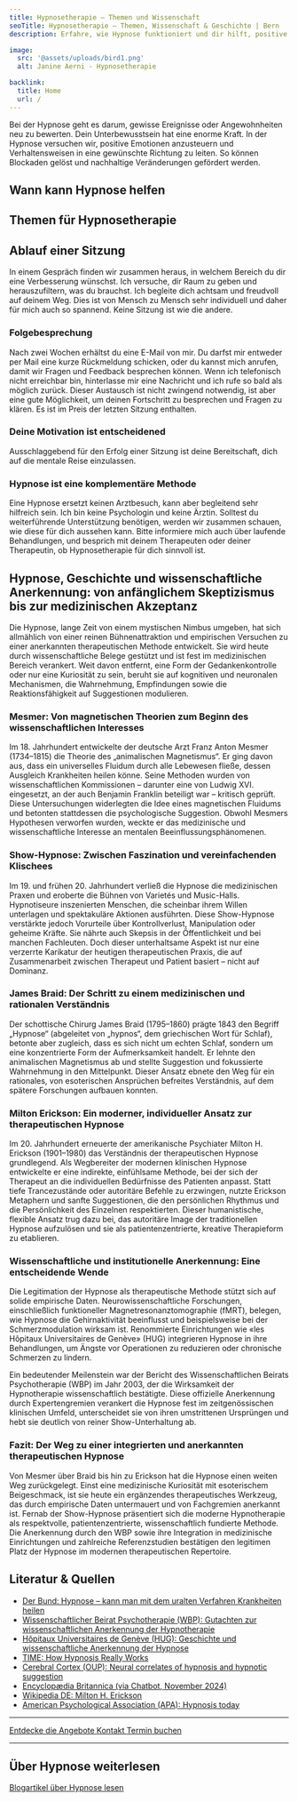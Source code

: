 ```yaml
---
title: Hypnosetherapie – Themen und Wissenschaft
seoTitle: Hypnosetherapie – Themen, Wissenschaft & Geschichte | Bern
description: Erfahre, wie Hypnose funktioniert und dir hilft, positive Emotionen zu stärken. Entdecke den Ablauf einer Sitzung und starte deine Reise!

image:
  src: '@assets/uploads/bird1.png'
  alt: Janine Aerni - Hypnosetherapie

backlink:
  title: Home
  url: /
---
```



Bei der Hypnose geht es darum, gewisse Ereignisse oder Angewohnheiten neu zu bewerten. Dein Unterbewusstsein hat eine enorme Kraft. In der Hypnose versuchen wir, positive Emotionen anzusteuern und Verhaltensweisen in eine gewünschte Richtung zu leiten. So können Blockaden gelöst und nachhaltige Veränderungen gefördert werden.

## Wann kann Hypnose helfen
<SubPagesTopics id="hypnotherapy" />

## Themen für Hypnosetherapie
<SubPages id="hypnotherapy" exclude="/hypnosetherapie/"  columns={3} />

## Ablauf einer Sitzung

In einem Gespräch finden wir zusammen heraus, in welchem Bereich du dir eine Verbesserung wünschst. Ich versuche, dir Raum zu geben und herauszufiltern, was du brauchst. Ich begleite dich achtsam und freudvoll auf deinem Weg. Dies ist von Mensch zu Mensch sehr individuell und daher für mich auch so spannend. Keine Sitzung ist wie die andere.

### Folgebesprechung

Nach zwei Wochen erhältst du eine E-Mail von mir. Du darfst mir entweder per Mail eine kurze Rückmeldung schicken, oder du kannst mich anrufen, damit wir Fragen und Feedback besprechen können. Wenn ich telefonisch nicht erreichbar bin, hinterlasse mir eine Nachricht und ich rufe so bald als möglich zurück. Dieser Austausch ist nicht zwingend notwendig, ist aber eine gute Möglichkeit, um deinen Fortschritt zu besprechen und Fragen zu klären. Es ist im Preis der letzten Sitzung enthalten.

### Deine Motivation ist entscheidened

Ausschlaggebend für den Erfolg einer Sitzung ist deine Bereitschaft, dich auf die mentale Reise einzulassen.

### Hypnose ist eine komplementäre Methode

Eine Hypnose ersetzt keinen Arztbesuch, kann aber begleitend sehr hilfreich sein. Ich bin keine Psychologin und keine Ärztin. Solltest du weiterführende Unterstützung benötigen, werden wir zusammen schauen, wie diese für dich aussehen kann. Bitte informiere mich auch über laufende Behandlungen, und besprich mit deinem Therapeuten oder deiner Therapeutin, ob Hypnosetherapie für dich sinnvoll ist.

## Hypnose, Geschichte und wissenschaftliche Anerkennung: von anfänglichem Skeptizismus bis zur medizinischen Akzeptanz

Die Hypnose, lange Zeit von einem mystischen Nimbus umgeben, hat sich allmählich von einer reinen Bühnenattraktion und empirischen Versuchen zu einer anerkannten therapeutischen Methode entwickelt. Sie wird heute durch wissenschaftliche Belege gestützt und ist fest im medizinischen Bereich verankert. Weit davon entfernt, eine Form der Gedankenkontrolle oder nur eine Kuriosität zu sein, beruht sie auf kognitiven und neuronalen Mechanismen, die Wahrnehmung, Empfindungen sowie die Reaktionsfähigkeit auf Suggestionen modulieren.

### Mesmer: Von magnetischen Theorien zum Beginn des wissenschaftlichen Interesses  
Im 18. Jahrhundert entwickelte der deutsche Arzt Franz Anton Mesmer (1734–1815) die Theorie des „animalischen Magnetismus“. Er ging davon aus, dass ein universelles Fluidum durch alle Lebewesen fließe, dessen Ausgleich Krankheiten heilen könne. Seine Methoden wurden von wissenschaftlichen Kommissionen – darunter eine von Ludwig XVI. eingesetzt, an der auch Benjamin Franklin beteiligt war – kritisch geprüft. Diese Untersuchungen widerlegten die Idee eines magnetischen Fluidums und betonten stattdessen die psychologische Suggestion. Obwohl Mesmers Hypothesen verworfen wurden, weckte er das medizinische und wissenschaftliche Interesse an mentalen Beeinflussungsphänomenen.

### Show-Hypnose: Zwischen Faszination und vereinfachenden Klischees  
Im 19. und frühen 20. Jahrhundert verließ die Hypnose die medizinischen Praxen und eroberte die Bühnen von Varietés und Music-Halls. Hypnotiseure inszenierten Menschen, die scheinbar ihrem Willen unterlagen und spektakuläre Aktionen ausführten. Diese Show-Hypnose verstärkte jedoch Vorurteile über Kontrollverlust, Manipulation oder geheime Kräfte. Sie nährte auch Skepsis in der Öffentlichkeit und bei manchen Fachleuten. Doch dieser unterhaltsame Aspekt ist nur eine verzerrte Karikatur der heutigen therapeutischen Praxis, die auf Zusammenarbeit zwischen Therapeut und Patient basiert – nicht auf Dominanz.

### James Braid: Der Schritt zu einem medizinischen und rationalen Verständnis  
Der schottische Chirurg James Braid (1795–1860) prägte 1843 den Begriff „Hypnose“ (abgeleitet von „hypnos“, dem griechischen Wort für Schlaf), betonte aber zugleich, dass es sich nicht um echten Schlaf, sondern um eine konzentrierte Form der Aufmerksamkeit handelt. Er lehnte den animalischen Magnetismus ab und stellte Suggestion und fokussierte Wahrnehmung in den Mittelpunkt. Dieser Ansatz ebnete den Weg für ein rationales, von esoterischen Ansprüchen befreites Verständnis, auf dem spätere Forschungen aufbauen konnten.

### Milton Erickson: Ein moderner, individueller Ansatz zur therapeutischen Hypnose  
Im 20. Jahrhundert erneuerte der amerikanische Psychiater Milton H. Erickson (1901–1980) das Verständnis der therapeutischen Hypnose grundlegend. Als Wegbereiter der modernen klinischen Hypnose entwickelte er eine indirekte, einfühlsame Methode, bei der sich der Therapeut an die individuellen Bedürfnisse des Patienten anpasst. Statt tiefe Trancezustände oder autoritäre Befehle zu erzwingen, nutzte Erickson Metaphern und sanfte Suggestionen, die den persönlichen Rhythmus und die Persönlichkeit des Einzelnen respektierten. Dieser humanistische, flexible Ansatz trug dazu bei, das autoritäre Image der traditionellen Hypnose aufzulösen und sie als patientenzentrierte, kreative Therapieform zu etablieren.

### Wissenschaftliche und institutionelle Anerkennung: Eine entscheidende Wende  
Die Legitimation der Hypnose als therapeutische Methode stützt sich auf solide empirische Daten. Neurowissenschaftliche Forschungen, einschließlich funktioneller Magnetresonanztomographie (fMRT), belegen, wie Hypnose die Gehirnaktivität beeinflusst und beispielsweise bei der Schmerzmodulation wirksam ist. Renommierte Einrichtungen wie «les Hôpitaux Universitaires de Genève» (HUG) integrieren Hypnose in ihre Behandlungen, um Ängste vor Operationen zu reduzieren oder chronische Schmerzen zu lindern.

Ein bedeutender Meilenstein war der Bericht des Wissenschaftlichen Beirats Psychotherapie (WBP) im Jahr 2003, der die Wirksamkeit der Hypnotherapie wissenschaftlich bestätigte. Diese offizielle Anerkennung durch Expertengremien verankert die Hypnose fest im zeitgenössischen klinischen Umfeld, unterscheidet sie von ihren umstrittenen Ursprüngen und hebt sie deutlich von reiner Show-Unterhaltung ab.

### Fazit: Der Weg zu einer integrierten und anerkannten therapeutischen Hypnose  
Von Mesmer über Braid bis hin zu Erickson hat die Hypnose einen weiten Weg zurückgelegt. Einst eine medizinische Kuriosität mit esoterischem Beigeschmack, ist sie heute ein ergänzendes therapeutisches Werkzeug, das durch empirische Daten untermauert und von Fachgremien anerkannt ist. Fernab der Show-Hypnose präsentiert sich die moderne Hypnotherapie als respektvolle, patientenzentrierte, wissenschaftlich fundierte Methode. Die Anerkennung durch den WBP sowie ihre Integration in medizinische Einrichtungen und zahlreiche Referenzstudien bestätigen den legitimen Platz der Hypnose im modernen therapeutischen Repertoire.


## Literatur & Quellen
- [Der Bund: Hypnose – kann man mit dem uralten Verfahren Krankheiten heilen](https://www.derbund.ch/hypnose-kann-man-mit-dem-uralten-verfahren-krankheiten-heilen-975233833857)
- [Wissenschaftlicher Beirat Psychotherapie (WBP): Gutachten zur wissenschaftlichen Anerkennung der Hypnotherapie](https://www.wbpsychotherapie.de/fileadmin/user_upload/_old-files/downloads/pdf-Ordner/WBP/Gutachten_zur_wissenschaftlichen_Anerkennung_der_Hypnotherapie.pdf) 
- [Hôpitaux Universitaires de Genève (HUG): Geschichte und wissenschaftliche Anerkennung der Hypnose](https://www.hug.ch/programme-hypnose-hug/histoire-hypnose-sa-reconnaissance-scientifique)  
- [TIME: How Hypnosis Really Works](https://time.com/6171844/how-hypnosis-works/)  
- [Cerebral Cortex (OUP): Neural correlates of hypnosis and hypnotic suggestion](https://academic.oup.com/cercor/article/27/8/4083/3056452#113568738)   
- [Encyclopædia Britannica (via Chatbot, November 2024)](https://www.britannica.com/science/hypnosis)  
- [Wikipedia DE: Milton H. Erickson](https://de.wikipedia.org/wiki/Milton_H._Erickson)
- [American Psychological Association (APA): Hypnosis today](https://www.apa.org/monitor/2011/01/hypnosis) 
---

<div class="flex flex-wrap gap-4">
  <a
  href="/angebote/"
  class="inline-flex items-center justify-center px-6 py-3 text-base leading-tight font-bold text-red-700 bg-transparent border border-red-700 rounded-full transition hover:bg-red-500 hover:text-red-50 no-underline "
  onclick="document.app.emitEvent('mouseDown', 'trigger-to-3');"
>
  <span>Entdecke die Angebote</span>
</a>
  <a href="/kontakt/" class="inline-flex items-center justify-center px-6 py-3 text-base leading-tight font-bold text-red-700 bg-transparent border border-red-600 rounded-full transition hover:bg-red-500 hover:text-red-50 no-underline" onclick="document.app.emitEvent('mouseDown', 'trigger-to-5');"> 
    <span class="">Kontakt</span>
  </a>
  <a
    href="/termin/"
    class="inline-flex no-prose items-center justify-center px-6 py-3 text-base leading-tight font-bold text-white bg-red-600 border border-red-600 rounded-full transition hover:bg-red-500 hover:text-red-50 no-underline"
  >
    <span>Termin buchen</span>
  </a>
</div>

<hr class="border-gray-400" />
<h2 class="text-balance">Über Hypnose weiterlesen</h2>
<a href="/tags/hypnose/" class="inline-flex items-center justify-center px-6 py-3 text-base leading-tight font-bold text-red-700 bg-transparent border border-red-600 rounded-full transition hover:bg-red-500 hover:text-red-50 no-underline" onclick="document.app.emitEvent('mouseDown', 'trigger-to-5');"> 
    <span class="">Blogartikel über Hypnose lesen</span>
</a>
